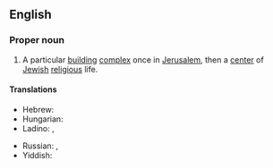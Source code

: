 ==English==
{{wikipedia}}

===Proper noun===
{{en-proper noun|head=the [[temple|Temple]] in [[Jerusalem]]}}

# A particular [[building]] [[complex]] once in [[Jerusalem]], then a [[center]] of [[Jewish]] [[religious]] life.

====Translations====
{{trans-top|Temple in Jerusalem}}
* Hebrew: {{t+|he|בֵּית הַמִּקְדָּשׁ|f|sc=Hebr|tr=béit-hamikdásh}}
* Hungarian: {{t|hu|jeruzsálemi templom}}
* Ladino: {{t|lad|Bet Amikdash}}, {{t|lad|Templo de Yerushalayim}}
{{trans-mid}}
* Russian: {{t|ru|Иерусали́мский Храм|m}}, {{t|ru|Бейт а-Микда́ш|m}}
* Yiddish: {{t|yi|בית המקדש|sc=Hebr|tr=beysamigdesh}}
{{trans-bottom}}